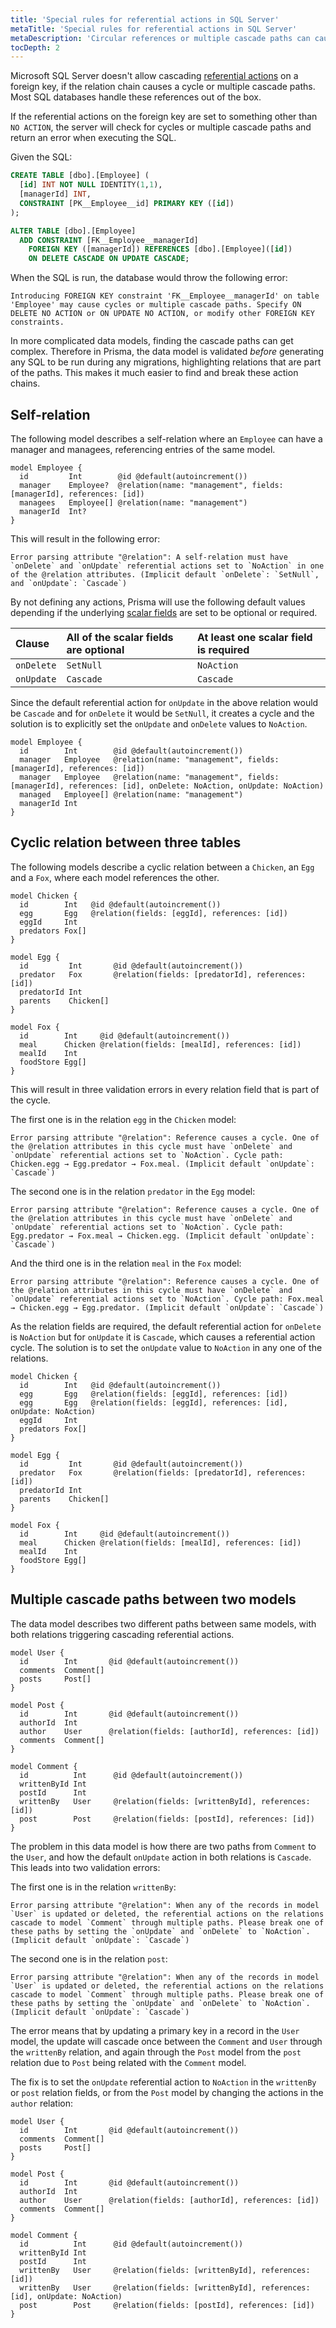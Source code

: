 ```yaml
---
title: 'Special rules for referential actions in SQL Server'
metaTitle: 'Special rules for referential actions in SQL Server'
metaDescription: 'Circular references or multiple cascade paths can cause validation errors on Microsoft SQL Server. Since the database does not handle these situations out of the box, learn how to solve this problem.'
tocDepth: 2
---
```


<TopBlock>

Microsoft SQL Server doesn't allow cascading [referential actions](./) on a foreign key, if the relation chain causes a cycle or multiple cascade paths. Most SQL databases handle these references out of the box.

If the referential actions on the foreign key are set to something other than `NO ACTION`, the server will check for cycles or multiple cascade paths and return an error when executing the SQL.

Given the SQL:

```sql
CREATE TABLE [dbo].[Employee] (
  [id] INT NOT NULL IDENTITY(1,1),
  [managerId] INT,
  CONSTRAINT [PK__Employee__id] PRIMARY KEY ([id])
);

ALTER TABLE [dbo].[Employee]
  ADD CONSTRAINT [FK__Employee__managerId]
    FOREIGN KEY ([managerId]) REFERENCES [dbo].[Employee]([id])
    ON DELETE CASCADE ON UPDATE CASCADE;
```

When the SQL is run, the database would throw the following error:

```terminal
Introducing FOREIGN KEY constraint 'FK__Employee__managerId' on table 'Employee' may cause cycles or multiple cascade paths. Specify ON DELETE NO ACTION or ON UPDATE NO ACTION, or modify other FOREIGN KEY constraints.
```

In more complicated data models, finding the cascade paths can get complex. Therefore in Prisma, the data model is validated _before_ generating any SQL to be run during any migrations, highlighting relations that are part of the paths. This makes it much easier to find and break these action chains.

</TopBlock>

## Self-relation

The following model describes a self-relation where an `Employee` can have a manager and managees, referencing entries of the same model.

```prisma
model Employee {
  id         Int        @id @default(autoincrement())
  manager    Employee?  @relation(name: "management", fields: [managerId], references: [id])
  managees   Employee[] @relation(name: "management")
  managerId  Int?
}
```

This will result in the following error:

```terminal
Error parsing attribute "@relation": A self-relation must have `onDelete` and `onUpdate` referential actions set to `NoAction` in one of the @relation attributes. (Implicit default `onDelete`: `SetNull`, and `onUpdate`: `Cascade`)
```

By not defining any actions, Prisma will use the following default values depending if the underlying [scalar fields](../../data-model#scalar-fields) are set to be optional or required.

| Clause     | All of the scalar fields are optional | At least one scalar field is required |
| :--------- | :------------------------------------ | :------------------------------------ |
| `onDelete` | `SetNull`                             | `NoAction`                            |
| `onUpdate` | `Cascade`                             | `Cascade`                             |

Since the default referential action for `onUpdate` in the above relation would be `Cascade` and for `onDelete` it would be `SetNull`, it creates a cycle and the solution is to explicitly set the `onUpdate` and `onDelete` values to `NoAction`.

```prisma highlight=3;delete|4;add
model Employee {
  id        Int        @id @default(autoincrement())
  manager   Employee   @relation(name: "management", fields: [managerId], references: [id])
  manager   Employee   @relation(name: "management", fields: [managerId], references: [id], onDelete: NoAction, onUpdate: NoAction)
  managed   Employee[] @relation(name: "management")
  managerId Int
}
```

## Cyclic relation between three tables

The following models describe a cyclic relation between a `Chicken`, an `Egg` and a `Fox`, where each model references the other.

```prisma
model Chicken {
  id        Int   @id @default(autoincrement())
  egg       Egg   @relation(fields: [eggId], references: [id])
  eggId     Int
  predators Fox[]
}

model Egg {
  id         Int       @id @default(autoincrement())
  predator   Fox       @relation(fields: [predatorId], references: [id])
  predatorId Int
  parents    Chicken[]
}

model Fox {
  id        Int     @id @default(autoincrement())
  meal      Chicken @relation(fields: [mealId], references: [id])
  mealId    Int
  foodStore Egg[]
}
```

This will result in three validation errors in every relation field that is part of the cycle.

The first one is in the relation `egg` in the `Chicken` model:

```terminal
Error parsing attribute "@relation": Reference causes a cycle. One of the @relation attributes in this cycle must have `onDelete` and `onUpdate` referential actions set to `NoAction`. Cycle path: Chicken.egg → Egg.predator → Fox.meal. (Implicit default `onUpdate`: `Cascade`)
```

The second one is in the relation `predator` in the `Egg` model:

```terminal
Error parsing attribute "@relation": Reference causes a cycle. One of the @relation attributes in this cycle must have `onDelete` and `onUpdate` referential actions set to `NoAction`. Cycle path: Egg.predator → Fox.meal → Chicken.egg. (Implicit default `onUpdate`: `Cascade`)
```

And the third one is in the relation `meal` in the `Fox` model:

```terminal
Error parsing attribute "@relation": Reference causes a cycle. One of the @relation attributes in this cycle must have `onDelete` and `onUpdate` referential actions set to `NoAction`. Cycle path: Fox.meal → Chicken.egg → Egg.predator. (Implicit default `onUpdate`: `Cascade`)
```

As the relation fields are required, the default referential action for `onDelete` is `NoAction` but for `onUpdate` it is `Cascade`, which causes a referential action cycle. The solution is to set the `onUpdate` value to `NoAction` in any one of the relations.

```prisma highlight=3;delete|4;add
model Chicken {
  id        Int   @id @default(autoincrement())
  egg       Egg   @relation(fields: [eggId], references: [id])
  egg       Egg   @relation(fields: [eggId], references: [id], onUpdate: NoAction)
  eggId     Int
  predators Fox[]
}

model Egg {
  id         Int       @id @default(autoincrement())
  predator   Fox       @relation(fields: [predatorId], references: [id])
  predatorId Int
  parents    Chicken[]
}

model Fox {
  id        Int     @id @default(autoincrement())
  meal      Chicken @relation(fields: [mealId], references: [id])
  mealId    Int
  foodStore Egg[]
}
```

## Multiple cascade paths between two models

The data model describes two different paths between same models, with both relations triggering cascading referential actions.

```prisma
model User {
  id        Int       @id @default(autoincrement())
  comments  Comment[]
  posts     Post[]
}

model Post {
  id        Int       @id @default(autoincrement())
  authorId  Int
  author    User      @relation(fields: [authorId], references: [id])
  comments  Comment[]
}

model Comment {
  id          Int      @id @default(autoincrement())
  writtenById Int
  postId      Int
  writtenBy   User     @relation(fields: [writtenById], references: [id])
  post        Post     @relation(fields: [postId], references: [id])
}
```

The problem in this data model is how there are two paths from `Comment` to the `User`, and how the default `onUpdate` action in both relations is `Cascade`. This leads into two validation errors:

The first one is in the relation `writtenBy`:

```terminal
Error parsing attribute "@relation": When any of the records in model `User` is updated or deleted, the referential actions on the relations cascade to model `Comment` through multiple paths. Please break one of these paths by setting the `onUpdate` and `onDelete` to `NoAction`. (Implicit default `onUpdate`: `Cascade`)
```

The second one is in the relation `post`:

```terminal
Error parsing attribute "@relation": When any of the records in model `User` is updated or deleted, the referential actions on the relations cascade to model `Comment` through multiple paths. Please break one of these paths by setting the `onUpdate` and `onDelete` to `NoAction`. (Implicit default `onUpdate`: `Cascade`)
```

The error means that by updating a primary key in a record in the `User` model, the update will cascade once between the `Comment` and `User` through the `writtenBy` relation, and again through the `Post` model from the `post` relation due to `Post` being related with the `Comment` model.

The fix is to set the `onUpdate` referential action to `NoAction` in the `writtenBy` or `post` relation fields, or from the `Post` model by changing the actions in the `author` relation:

```prisma highlight=18;delete|19;add
model User {
  id        Int       @id @default(autoincrement())
  comments  Comment[]
  posts     Post[]
}

model Post {
  id        Int       @id @default(autoincrement())
  authorId  Int
  author    User      @relation(fields: [authorId], references: [id])
  comments  Comment[]
}

model Comment {
  id          Int      @id @default(autoincrement())
  writtenById Int
  postId      Int
  writtenBy   User     @relation(fields: [writtenById], references: [id])
  writtenBy   User     @relation(fields: [writtenById], references: [id], onUpdate: NoAction)
  post        Post     @relation(fields: [postId], references: [id])
}
```
